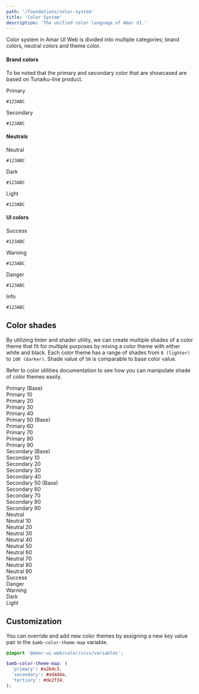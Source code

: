 ```yaml
---
path: '/foundations/color-system'
title: 'Color System'
description: 'The unified color language of Amar UI.'
---
```


Color system in Amar UI Web is divided into multiple categories; brand colors, neutral colors and
theme color.

#### Brand colors

To be noted that the primary and secondary color that are showcased are based on Tunaiku-line
product.

<div className="Grids Grids--gapless MarginBottom">
  <div className="Grid Grid-3">
    <div className="BgColor-primary Flex Flex-column JustifyContent-center AlignItems-center">
      <p className="Typography-regular16 FontWeight-semibold">Primary</p>
      <code>#123ABC</code>
    </div>
  </div>
  <div className="Grid Grid-3">
    <div className="BgColor-secondary Flex Flex-column JustifyContent-center AlignItems-center">
      <p className="Typography-regular16 FontWeight-semibold">Secondary</p>
      <code>#123ABC</code>
    </div>
  </div>
</div>

#### Neutrals

<div className="Grids Grids--gapless MarginBottom">
  <div className="Grid Grid-3">
    <div className="BgColor-neutral Flex Flex-column JustifyContent-center AlignItems-center">
      <p className="Typography-regular16 FontWeight-semibold">Neutral</p>
      <code>#123ABC</code>
    </div>
  </div>
  <div className="Grid Grid-3">
    <div className="BgColor-dark Flex Flex-column JustifyContent-center AlignItems-center">
      <p className="Typography-regular16 FontWeight-semibold">Dark</p>
      <code>#123ABC</code>
    </div>
  </div>
  <div className="Grid Grid-3">
    <div className="BgColor-light Flex Flex-column JustifyContent-center AlignItems-center">
      <p className="Typography-regular16 FontWeight-semibold">Light</p>
      <code>#123ABC</code>
    </div>
  </div>
</div>

#### UI colors

<div className="Grids Grids--gapless MarginBottom">
  <div className="Grid Grid-3">
    <div className="BgColor-success Flex Flex-column JustifyContent-center AlignItems-center">
      <p className="Typography-regular16 FontWeight-semibold">Success</p>
      <code>#123ABC</code>
    </div>
  </div>
  <div className="Grid Grid-3">
    <div className="BgColor-warning Flex Flex-column JustifyContent-center AlignItems-center">
      <p className="Typography-regular16 FontWeight-semibold">Warning</p>
      <code>#123ABC</code>
    </div>
  </div>
  <div className="Grid Grid-3">
    <div className="BgColor-danger Flex Flex-column JustifyContent-center AlignItems-center">
      <p className="Typography-regular16 FontWeight-semibold">Danger</p>
      <code>#123ABC</code>
    </div>
  </div>
  <div className="Grid Grid-3">
    <div className="BgColor-info Flex Flex-column JustifyContent-center AlignItems-center">
      <p className="Typography-regular16 FontWeight-semibold">Info</p>
      <code>#123ABC</code>
    </div>
  </div>
</div>

## Color shades

By utilizing tinter and shader utility, we can create multiple shades of a color theme that fit for
multiple purposes by mixing a color theme with either white and black. Each color theme has a range
of shades from `0 (lighter)` to `100 (darker)`. Shade value of `50` is comparable to base color
value.

Refer to color utilities documentation to see how you can manipulate shade of color themes easily.

<div className="Grids MarginBottom">
  <div className="Grid Grid-4">
    <div className="Padding FontWeight-semibold BgColor-primary">Primary (Base)</div>
    <div className="Padding FontWeight-semibold BgColor-primary-10">Primary 10</div>
    <div className="Padding FontWeight-semibold BgColor-primary-20">Primary 20</div>
    <div className="Padding FontWeight-semibold BgColor-primary-30">Primary 30</div>
    <div className="Padding FontWeight-semibold BgColor-primary-40">Primary 40</div>
    <div className="Padding FontWeight-semibold BgColor-primary-50">Primary 50 (Base)</div>
    <div className="Padding FontWeight-semibold BgColor-primary-60">Primary 60</div>
    <div className="Padding FontWeight-semibold BgColor-primary-70">Primary 70</div>
    <div className="Padding FontWeight-semibold BgColor-primary-80">Primary 80</div>
    <div className="Padding FontWeight-semibold BgColor-primary-90">Primary 90</div>
  </div>
  <div className="Grid Grid-4">
    <div className="Padding FontWeight-semibold BgColor-secondary">Secondary (Base)</div>
    <div className="Padding FontWeight-semibold BgColor-secondary-10">Secondary 10</div>
    <div className="Padding FontWeight-semibold BgColor-secondary-20">Secondary 20</div>
    <div className="Padding FontWeight-semibold BgColor-secondary-30">Secondary 30</div>
    <div className="Padding FontWeight-semibold BgColor-secondary-40">Secondary 40</div>
    <div className="Padding FontWeight-semibold BgColor-secondary-50">Secondary 50 (Base)</div>
    <div className="Padding FontWeight-semibold BgColor-secondary-60">Secondary 60</div>
    <div className="Padding FontWeight-semibold BgColor-secondary-70">Secondary 70</div>
    <div className="Padding FontWeight-semibold BgColor-secondary-80">Secondary 80</div>
    <div className="Padding FontWeight-semibold BgColor-secondary-90">Secondary 90</div>
  </div>
  <div className="Grid Grid-4">
    <div className="Padding FontWeight-semibold BgColor-neutral Color-black">Neutral</div>
    <div class="BgColor-neutral-10 FontWeight-semibold Padding">Neutral 10</div>
    <div class="BgColor-neutral-20 FontWeight-semibold Padding">Neutral 20</div>
    <div class="BgColor-neutral-30 FontWeight-semibold Padding">Neutral 30</div>
    <div class="BgColor-neutral-40 FontWeight-semibold Padding">Neutral 40</div>
    <div class="BgColor-neutral-50 FontWeight-semibold Padding">Neutral 50</div>
    <div class="BgColor-neutral-60 FontWeight-semibold Padding">Neutral 60</div>
    <div class="BgColor-neutral-70 FontWeight-semibold Padding">Neutral 70</div>
    <div class="BgColor-neutral-80 FontWeight-semibold Padding">Neutral 80</div>
    <div class="BgColor-neutral-90 FontWeight-semibold Padding">Neutral 90</div>
  </div>
</div>
<div className="Grids">
  <div className="Grid Grid-4">
    <div className="Padding FontWeight-semibold BgColor-success">Success</div>
  </div>
  <div className="Grid Grid-4">
    <div className="Padding FontWeight-semibold BgColor-danger">Danger</div>
  </div>
  <div className="Grid Grid-4">
    <div className="Padding FontWeight-semibold BgColor-warning Color-black">Warning</div>
  </div>
  <div className="Grid Grid-4">
    <div className="Padding FontWeight-semibold BgColor-dark">Dark</div>
  </div>
  <div className="Grid Grid-4">
    <div className="Padding FontWeight-semibold BgColor-light Color-black">Light</div>
  </div>
</div>

## Customization

You can override and add new color themes by assigning a new key value pair in the
`$amb-color-theme-map` variable.

```scss
@import '@amar-ui-web/color/scss/variables';

$amb-color-theme-map: (
  'primary': #a2b4c3,
  'secondary': #ad4d4a,
  'tertiary': #de2f34,
);
```
